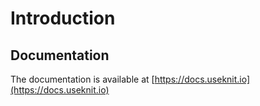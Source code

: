 # Introduction
 

## Documentation

The documentation is available at [https://docs.useknit.io](https://docs.useknit.io)
